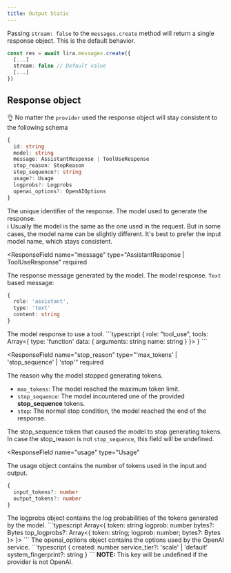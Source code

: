 ```yaml
---
title: Output Static
---
```


Passing `stream: false` to the `messages.create` method will return a single response object. This is the default behavior.

```typescript
const res = await lira.messages.create({
  [...]
  stream: false // Default value
  [...]
})
```

## Response object

👌 No matter the `provider` used the response object will stay consistent to the following schema

```typescript
{
  id: string
  model: string
  message: AssistantResponse | ToolUseResponse
  stop_reason: StopReason
  stop_sequence?: string
  usage?: Usage
  logprobs?: Logprobs
  openai_options?: OpenAIOptions
}
```

<ResponseField name="id" type="string" required>
  The unique identifier of the response.
</ResponseField>

<ResponseField name="model" type="string" required>
  The model used to generate the response.
  <br />
  ℹ️ Usually the model is the same as the one used in the request. But in some
  cases, the model name can be slightly different. It's best to prefer the input
  model name, which stays consistent.
</ResponseField>

<ResponseField
  name="message"
  type="AssistantResponse | ToolUseResponse"
  required
>
  The response message generated by the model.
  <Expandable title="assistant">
  The model response.
  `Text` based message:
  ```typescript
  {
    role: 'assistant',
    type: 'text'
    content: string
  }
  ```
  </Expandable>

  <Expandable title="Tool Use">
  The model response to use a tool.
  ```typescript
  {
    role: "tool_use",
    tools: Array<{
      type: 'function'
      data: {
        arguments: string
        name: string
      }
    }>
  }
  ```
  </Expandable>
</ResponseField>

<ResponseField
  name="stop_reason"
  type="'max_tokens' | 'stop_sequence' | 'stop'"
  required
>
  The reason why the model stopped generating tokens.
  <ul>
    <li>
      <code>max_tokens</code>: The model reached the maximum token limit.
    </li>
    <li>
      <code>stop_sequence</code>: The model incountered one of the provided
      <b>stop_sequence</b> tokens.
    </li>
    <li>
      <code>stop</code>: The normal stop condition, the model reached the end of
      the response.
    </li>
  </ul>
</ResponseField>

<ResponseField name="stop_sequence" type="string">
  The stop_sequence token that caused the model to stop generating tokens. In
  case the stop_reason is not <code>stop_sequence</code>, this field will be
  undefined.
</ResponseField>

<ResponseField
  name="usage"
  type="Usage"
>
  The usage object contains the number of tokens used in the input and output.
  ```typescript
  {
    input_tokens?: number
    output_tokens?: number
  }
  ```
</ResponseField>

<ResponseField name="logprobs" type="Logprobs">
  The logprobs object contains the log probabilities of the tokens generated by
  the model.
  ```typescript
  Array<{
    token: string
    logprob: number
    bytes?: Bytes
    top_logprobs?: Array<{ token: string; logprob: number; bytes?: Bytes }>
  }>
  ```
</ResponseField>

<ResponseField name="openai_options" type="OpenAIOptions">
  The openai_options object contains the options used by the OpenAI service.
  ```typescript
  {
    created: number
    service_tier?: 'scale' | 'default'
    system_fingerprint?: string
  }
  ```
  <b>NOTE:</b> This key will be undefined if the provider is not OpenAI.
</ResponseField>
